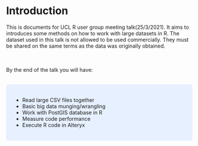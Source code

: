 # Introduction

This is documents for UCL R user group meeting talk(25/3/2021). It aims to introduces some methods on how to work with large datasets in R. The dataset used in this talk is not allowed to be used commercially. They must be shared on the same terms as the data was originally obtained.

<br><br> 
By the end of the talk you will have: <br>

<br>
<style>
div.blue { background-color:#e6f0ff; border-radius: 5px; padding: 20px;}
</style>
<div class = "blue">

- Read large CSV files together
<br>
- Basic big data munging/wrangling
<br>
- Work with PostGIS database in  R
<br>
- Measure code performance 
<br>
- Execute R code in Alteryx 
</div>